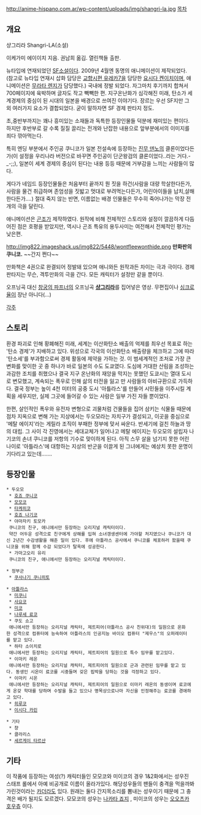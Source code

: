 http://anime-hispano.com.ar/wp-content/uploads/img/shangri-la.jpg
[[목차]]
== 개요 ==
샹그리라
Shangri-LA(소설)

이케가미 에이이치 지음. 권남희 옮김. 열린책들 출판. 

뉴타입에 연재되었던 [[SF]]소설이다. 2009년 4월엔 동명의 애니메이션이 제작되었다. (참고로 뉴타입 연재시 삽화 담당은 [[교향시편 유레카7]]을 담당한 [[요시다 켄이치]]이며, 애니메이션은 [[무라타 렌지]]가 담당했다.) 국내에 정발 되었다. 자그마치 후기까지 합쳐서 700페이지에 육박하며 글자도 작고 빽빽한 편.
지구온난화가 심각해진 미래, 탄소가 세계경제의 중심이 된 시대의 일본을 배경으로 쓰여진 이야기다. 장르는 우선 SF지만 그 외 여러가지 요소가 결합되었다. 굳이 말하자면 SF 경제 판타지 정도.

초,중반부까지는 꽤나 흥미있는 소재들과 독특한 등장인물들 덕분에 재미있는 편이다.  하지만 후반부로 갈 수록 질질 끌리는 전개와 난잡한 내용으로 앞부분에서의 이미지를 죄다 깎아먹는다.

특히 엔딩 부분에서 주인공 쿠니코가 일본 전설속에 등장하는 [[진무 덴노]]의 클론이었다든가(이 설정을 우리나라 버전으로 바꾸면 주인공이 단군왕검의 클론이었다..라는 거다.-_-;;), 일본이 세계 경제의 중심이 된다는 내용 등등 때문에 거부감을 느끼는 사람들이 많다.   

게다가 네임드 등장인물들은 처음부터 끝까지 뭔 짓을 하건(사람을 대량 학살한다든가, 사람을 물건 취급하며 존엄성을 짓밟고 멋대로 부려먹는다든가, 어린아이들을 납치,살해한다든가....) 절대 죽지 않는 반면, 이름없는 배경 인물들은 무수히 죽어나가는 막장 전개의 극을 달린다. 

애니메이션은 [[곤조]]가 제작하였다.
원작에 비해 전체적인 스토리와 설정이 깔끔하게 다듬어진 점은 호평을 받았지만, 역시나 곤조 특유의 용두사미는 여전해서 전체적인 평가는 낮은편.


http://img822.imageshack.us/img822/5448/wontfleewonthide.png
'''만화판의 쿠니코.''' ~~간지 쩐다~~

만화책은 4권으로 완결되어 정발돼 있으며 애니와든 원작과든 차이는 극과 극이다. 
경제판타지는 무슨, 격투만화의 극을 간다. 모든 캐릭터가 설정만 같을 뿐이다. 

{{{#!HTML
<script type="text/javascript" src="http://ext.nicovideo.jp/thumb_watch/sm6671740"></script><noscript><a href="http://www.nicovideo.jp/watch/sm6671740">【ニコニコ動画】シャングリ・ラ　OP差し替え　Shangri-La</a></noscript>}}}

오프닝곡 대신 [[창궁의 파프너]]의 오프닝곡 '''[[샹그리라]]'''를 집어넣은 영상. 무편집이나 [[싱크로율]]이 장난 아니다(…)

[[각주]]
== 스토리 == 
환경 파괴로 인해 황폐해진 미래, 세계는 이산화탄소 배출의 억제를 최우선 목표로 하는 '탄소 경제'가 지배하고 있다. 위성으로 각국의 이산화탄소 배출량을 체크하고 그에 따라 '탄소세'를 부과함으로써 경제 활동에 제약을 가하는 것. 이 범세계적인 조처로 가장 큰 변화를 맞이한 곳 중 하나가 바로 일본의 수도 도쿄였다. 도심에 거대한 산림을 조성하는 과감한 조치를 취했으나 결국 지구 온난화의 재앙을 막지는 못했던 도쿄시는 열대 도시로 변모했고, 계속되는 폭우로 인해 삶의 터전을 잃고 만 사람들의 아비규환으로 가득하다. 결국 정부는 높이 4천 미터의 공중 도시 '아틀라스'를 만들어 시민들을 이주시킬 계획을 세우지만, 실제 그곳에 들어갈 수 있는 사람은 일부 가진 자들 뿐이었다. 

한편, 살인적인 폭우와 유전자 변형으로 괴물처럼 건물들을 집어 삼키는 식물들 때문에 점차 지옥으로 변해 가는 지상에서는 두오모라는 자치구가 결성되고, 이곳을 중심으로 '메탈 에이지'라는 게릴라 조직이 부패한 정부에 맞서 싸운다. 반세기에 걸친 하늘과 땅의 대립. 그 사이 각 진영에서는 세대교체가 일어나고 메탈 에이지는 두오모의 설립자 나기코의 손녀 쿠니코를 저항의 기수로 맞이하게 된다. 아직 스무 살을 넘기지 못한 어린 나이로 '아틀라스'에 대항하는 지상의 반군을 이끌게 된 그녀에게는 예상치 못한 운명이 기다리고 있는데……. 

== 등장인물 ==
 * 두오모
  * [[호죠 쿠니코]]
  * [[모모코]]
  * [[타케히코]]
  * [[호죠 나기코]]
  * 야마자키 토모카
  쿠니코의 친구, 애니에서만 등장하는 오리지널 캐릭터이다.
  약간 어두운 성격으로 친구에게 상해를 입혀 소녀갱생센터에 가야할 처지였으나 쿠니코가 대신 2년간 수감생활을 해준 일이 있다. 후에 아틀라스 공사에서 쿠니코를 체포하러 왔을때 쿠니코을 위해 함께 수감 되었다가 탈옥에 성공한다.
  * 가마고오리 유리
  쿠니코의 친구, 애니에서만 등장하는 오리지널 캐릭터이다.

 * 정부군
  * [[쿠사나기 쿠니히토]]

 * [[아틀라스]]
  * [[미쿠니]]
  * [[사요코]]
  * [[미코]]
  * [[나루세 료코]]
  * 쿠도 쇼고 
  애니에서만 등장하는 오리지널 캐릭터, 제트피어(아틀라스 공사 친위대)의 일원으로 온화한 성격으로 컴퓨터에 능숙하여 아틀라스의 인공지능 바이오 컴퓨터 "제우스"의 오퍼레이터를 맡고 있다. 
  * 하타 소이치로
  애니에서만 등장하는 오리지널 캐릭터, 제트피어의 일원으로 특수 임무를 맡고있다.
  * 이마키 레온
  애니에서만 등장하는 오리지널 캐릭터, 제트피어의 일원으로 군과 관련된 임무를 맡고 있다. 동생인 시온이 료코를 시중들며 갖은 핍박을 당하는 것을 걱정하고 있다.
  * 이마키 시온
  애니에서만 등장하는 오리지널 캐릭터, 제트피어의 일원으로 이마키 레온의 동생이며 료코에게 온갖 학대를 당하며 수발을 들고 있으나 명목상으로나마 자신을 인정해주는 료코를 경애하고 있다.
  * [[히루코]]
  * [[이시다 카린]] 
   
 * 기타
  * 챵
  * 클라리스
  * [[세르게이 타르샨]]

== 기타 ==
이 작품에 등장하는 여성(?) 캐릭터들인 모모코와 미이코의 경우 1&2화에서는 성우진 스태프 롤에서 아예 비공개로 이름이 올라가있다. 해당성우들의 팬들이 충격을 먹을까봐 가린것이라는 [[카더라]]도 있다. 원래는 둘다 간지목소리를 뽐내는 성우이기 때문에 그 충격은 배가 될지도 모르겠다. 모모코의 성우는 [[나카타 죠지]] , 미이코의 성우는 [[오오츠카 호우츄]] 이다. 



